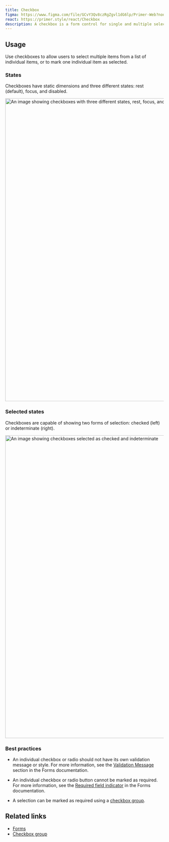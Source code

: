 ```yaml
---
title: Checkbox
figma: https://www.figma.com/file/GCvY3Qv8czRgZgvl1dG6lp/Primer-Web?node-id=15341%3A47574
react: https://primer.style/react/Checkbox
description: A checkbox is a form control for single and multiple selections.
---
```


## Usage

Use checkboxes to allow users to select multiple items from a list of individual items, or to mark one individual item as selected.

### States

Checkboxes have static dimensions and three different states: rest (default), focus, and disabled.

<img
  width="960"
  alt="An image showing checkboxes with three different states, rest, focus, and disabled."
  src="https://user-images.githubusercontent.com/586552/204882576-5b698ce7-c471-4f4e-9f33-c861842f5743.png"
/>

### Selected states

Checkboxes are capable of showing two forms of selection: checked (left) or indeterminate (right).

<img
  width="960"
  alt="An image showing checkboxes selected as checked and indeterminate"
  src="https://user-images.githubusercontent.com/586552/204883614-01743d25-1f7d-4261-b59d-8dd7ceaf29d3.png"
/>

### Best practices

- An individual checkbox or radio should not have its own validation message or style. For more information, see the [Validation Message](../ui-patterns/forms#validation) section in the Forms documentation.

- An individual checkbox or radio button cannot be marked as required. For more information, see the [Required field indicator](../ui-patterns/forms/#required-field-indicator) in the Forms documentation.

- A selection can be marked as required using a [checkbox group](/design/components/checkbox-group).

## Related links

- [Forms](../ui-patterns/forms)
- [Checkbox group](/design/components/checkbox-group)